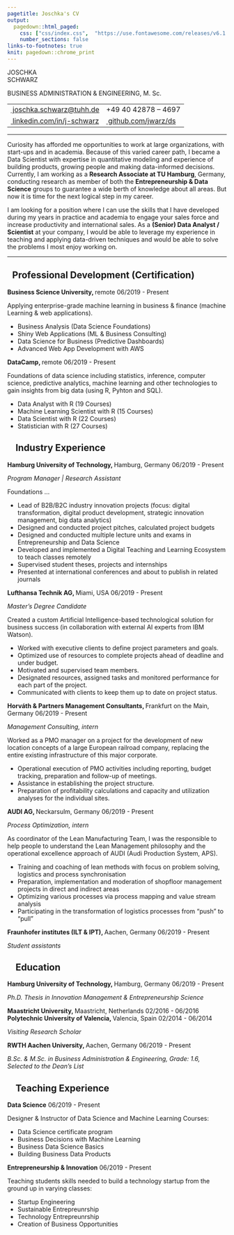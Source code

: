 ```yaml
---
pagetitle: Joschka's CV
output:
  pagedown::html_paged:
    css: ["css/index.css",  "https://use.fontawesome.com/releases/v6.1.1/css/all.css"]
    number_sections: false
links-to-footnotes: true
knit: pagedown::chrome_print
---
```


<!-- Load CSS & Fonts -->
<link rel="preconnect" href="https://fonts.googleapis.com"> 
<link rel="preconnect" href="https://fonts.gstatic.com" crossorigin> 
<link href="https://fonts.googleapis.com/css2?family=Raleway:wght@100;400;600&display=swap" rel="stylesheet">

<!-- CONTENT -->
<div style="position:absolute; top:-10mm; right: 5mm; width: 100%; text-align: right; font-size:8pt;"><i class="fas fa-file-pdf fa-fw"></i>&nbsp; A PDF version is available <a href="https://github.com/jwarz">here</a></div>
<div class="cv-page-wrapper">
<div class="cv-head-wrapper">
<div class="cv-head-left">
<p class="cv-title">JOSCHKA </br> SCHWARZ</p>
<p class="cv-subtitle">BUSINESS ADMINISTRATION & ENGINEERING, M. Sc.<p>
<table class="cv-contact-table">
<tr>
<td><i class="fa fa-envelope fa-fw"></i><a class="no-hyper" href="mailto:joschka.schwarz@tuhh.de">&nbsp;joschka.schwarz@tuhh.de</a></td>
<td><i class="fa fa-phone fa-fw"></i> +49 40 42878 – 4697</td>
</tr>
<tr>
<td><i class="fa-brands fa-linkedin fa-fw"></i><a class="no-hyper" href="https://linkedin.com/in/j-schwarz">&nbsp;linkedin.com/in/j-schwarz</a></td>
<td><i class="fa-brands fa-github fa-fw"></i><a class="no-hyper" href="https://github.com/jwarz/data-scientists-tools">&nbsp;github.com/jwarz/ds</a></td>
</tr>
</table>
</div>
<div class="cv-head-right"></div>
</div>
<hr>
<p>Curiosity has afforded me opportunities to work at large organizations, with start-ups and in academia. Because of this varied career path, I became a Data Scientist with expertise in quantitative modeling and experience of building products, growing people and making data-informed decisions. Currently, I am working as a <b>Research Associate at TU Hamburg</b>, Germany, conducting research as member of both the <b>Entrepreneurship & Data Science</b> groups to guarantee a wide berth of knowledge about all areas. But now it is time for the next logical step in my career.</p>
<p>I am looking for a position where I can use the skills that I have developed during my years in practice and academia to engage your sales force and increase productivity and international sales. As a <b>(Senior) Data Analyst / Scientist</b> at your company, I would be able to leverage my experience in teaching and applying data-driven techniques and would be able to solve the problems I most enjoy working on.</p>
<hr>
<!-- Chapter I: PROF DEV -->
<h2><i class="fa fa-book fa-fw"></i><span style="margin-left:3mm">Professional Development (Certification)</span></h2>
<!-- Exp 1: BUSINESS SCIENCE UNIVERSITY -->
<div class="cv-entry-main">
<p class="cv-entry-top-line">
<span><b>Business Science University, </b></span>
<span>remote</span>
<span class="cv-entry-date">06/2019 - Present</span>
</p>
<p class="cv-entry-desc">Applying enterprise-grade machine learning in business & finance (machine Learning & web applications).</p>
<p>
<ul class="two-col">
<li>Business Analysis (Data Science Foundations)</li>
<li>Shiny Web Applications (ML & Business Consulting)</li>
<li>Data Science for Business (Predictive Dashboards)</li>
<li>Advanced Web App Development with AWS</li>
</ul>
</p>
</div>
<!-- Exp 2: DATACAMP -->
<div class="cv-entry-main">
<p class="cv-entry-top-line">
<span><b>DataCamp, </b></span>
<span>remote</span>
<span class="cv-entry-date">06/2019 - Present</span>
</p>
<p class="cv-entry-desc">Foundations of data science including statistics, inference, computer science, predictive 
analytics, machine learning and other technologies to gain insights from big data (using R, Pyhton and SQL).</p>
<p>
<ul class="two-col">
<li>Data Analyst with R (19 Courses)</li>
<li>Machine Learning Scientist with R (15 Courses)</li>
<li>Data Scientist with R (22 Courses)</li>
<li>Statistician with R (27 Courses)</li>
</ul>
</p>
</div>
<!-- Chapter: PROFESSIONAL EXPERIENCE -->
<h2><i class="fa fa-suitcase fa-fw"></i><span style="margin-left:5mm">Industry Experience</span></h2>
<!-- Exp 1 -->
<div class="cv-entry-main">
<p class="cv-entry-top-line">
<span><b>Hamburg University of Technology, </b></span>
<span>Hamburg, Germany</span>
<span class="cv-entry-date">06/2019 - Present</span>
</p>
<p class="cv-entry-job-title">
<i>Program Manager | Research Assistant</i>
</p>
<p class="cv-entry-desc">Foundations ...</p>
<p>
<ul>
<li>Lead of B2B/B2C industry innovation projects (focus: digital transformation, digital product development, strategic innovation management, big data analytics)</li>
<li>Designed and conducted project pitches, calculated project budgets</li>
<li>Designed and conducted multiple lecture units and exams in Entrepreneurship and Data Science</li>
<li>Developed and implemented a Digital Teaching and Learning Ecosystem to teach classes remotely</li>
<li>Supervised student theses, projects and internships</li>
<li>Presented at international conferences and about to publish in related journals</li>
</ul>
</p>
</div>
<!-- Exp 2 -->
<div class="cv-entry-main">
<p class="cv-entry-top-line">
<span><b>Lufthansa Technik AG, </b></span>
<span>Miami, USA</span>
<span class="cv-entry-date">06/2019 - Present</span>
</p>
<p class="cv-entry-job-title">
<i>Master’s Degree Candidate</i>
</p>
<p class="cv-entry-desc">Created a custom Artificial Intelligence-based technological solution for business success (in collaboration with external AI experts from IBM Watson).</p>
<p>
<ul>
<li>Worked with executive clients to define project parameters and goals.</li>
<li>Optimized use of resources to complete projects ahead of deadline and under budget.</li>
<li>Motivated and supervised team members.</li>
<li>Designated resources, assigned tasks and monitored performance for each part of the project.</li>
<li>Communicated with clients to keep them up to date on project status.</li>
</ul>
</p>
</div>
<!-- Exp 3 -->
<div class="cv-entry-main">
<p class="cv-entry-top-line">
<span><b>Horváth & Partners Management Consultants, </b></span>
<span>Frankfurt on the Main, Germany</span>
<span class="cv-entry-date">06/2019 - Present</span>
</p>
<p class="cv-entry-job-title">
<i>Management Consulting, intern</i>
</p>
<p class="cv-entry-desc">Worked as a PMO manager on a project for the development of new location concepts of a large European railroad company, replacing the entire existing infrastructure of this major corporate.</p>
<p>
<ul>
<li>Operational execution of PMO activities including reporting, budget tracking, preparation and follow-up of meetings.</li>
<li>Assistance in establishing the project structure.</li>
<li>Preparation of profitability calculations and capacity and utilization analyses for the individual sites.</li>
</ul>
</p>
</div>
<!-- Exp 3 -->
<div class="cv-entry-main">
<p class="cv-entry-top-line">
<span><b>AUDI AG, </b></span>
<span>Neckarsulm, Germany</span>
<span class="cv-entry-date">06/2019 - Present</span>
</p>
<p class="cv-entry-job-title">
<i>Process Optimization, intern</i>
</p>
<p class="cv-entry-desc">As coordinator of the Lean Manufacturing Team, I was the responsible to help people to understand the Lean Management philosophy and the operational excellence approach of AUDI (Audi Production System, APS).</p>
<p>
<ul>
<li>Training and coaching of lean methods with focus on problem solving, logistics and process synchronisation</li>
<li>Preparation, implementation and moderation of shopfloor management projects in direct and indirect areas</li>
<li>Optimizing various processes via process mapping and value stream analysis</li>
<li>Participating in the transformation of logistics processes from “push” to “pull”</li>
</ul>
</p>
</div>
<!-- Exp 4 -->
<div class="cv-entry-main">
<p class="cv-entry-top-line">
<span><b>Fraunhofer institutes (ILT & IPT), </b></span>
<span>Aachen, Germany</span>
<span class="cv-entry-date">06/2019 - Present</span>
</p>
<p class="cv-entry-job-title">
<i>Student assistants</i>
</p>
</div>
<!-- Chapter III: EDUCATION -->
<h2><i class="fa fa-graduation-cap fa-fw"></i><span style="margin-left:5mm">Education</span></h2>
<!-- Exp 1 -->
<div class="cv-entry-main">
<p class="cv-entry-top-line">
<span><b>Hamburg University of Technology, </b></span>
<span>Hamburg, Germany</span>
<span class="cv-entry-date">06/2019 - Present</span>
</p>
<p class="cv-entry-job-title">
<i>Ph.D. Thesis in Innovation Management & Entrepreneurship Science</i>
</p>
</div>
<!-- Exp 2 -->
<div class="cv-entry-main">
<p class="cv-entry-top-line" style="margin-bottom:0px;">
<span><b>Maastricht University, </b></span>
<span>Maastricht, Netherlands</span>
<span class="cv-entry-date">02/2016 - 06/2016</span>
</p>
<p class="cv-entry-top-line" style="margin-top:0px;">
<span><b>Polytechnic University of Valencia, </b></span>
<span>Valencia, Spain</span>
<span class="cv-entry-date">02/2014 - 06/2014</span>
</p>
<p class="cv-entry-job-title">
<i>Visiting Research Scholar</i>
</p>
</div>
<!-- Exp 4 -->
<div class="cv-entry-main">
<p class="cv-entry-top-line">
<span><b>RWTH Aachen University, </b></span>
<span>Aachen, Germany</span>
<span class="cv-entry-date">06/2019 - Present</span>
</p>
<p class="cv-entry-job-title">
<i>B.Sc. & M.Sc. in Business Administration & Engineering, Grade: 1.6, Selected to the Dean’s List</i>
</p>
</div>
<!-- Chapter: TEACHING -->
<h2><i class="fa fa-chalkboard-teacher fa-fw"></i><span style="margin-left:5mm">Teaching Experience</span></h2>
<!-- Exp 1 -->
<div class="cv-entry-main">
<p class="cv-entry-top-line">
<span><b>Data Science</b></span>
<!-- <span>Hamburg, Germany</span> -->
<span class="cv-entry-date">06/2019 - Present</span>
</p>
<p class="cv-entry-desc">Designer & Instructor of Data Science and Machine Learning Courses:</p>
<p>
<ul class="two-col">
<li>Data Science certificate program</li>
<li>Business Decisions with Machine Learning</li>
<li>Business Data Science Basics</li>
<li>Building Business Data Products</li>
</ul>
</p>
</div>
<!-- Exp 1 -->
<div class="cv-entry-main">
<p class="cv-entry-top-line">
<span><b>Entrepreneurship & Innovation</b></span>
<!-- <span>Hamburg, Germany</span> -->
<span class="cv-entry-date">06/2019 - Present</span>
</p>
<p class="cv-entry-desc">Teaching students skills needed to build a technology startup from the ground up in varying classes:</p>
<p>
<ul class="two-col">
<li>Startup Engineering</li>
<li>Sustainable Entrepreunrship</li>
<li>Technology Entrepreunrship</li>
<li>Creation of Business Opportunities</li>
</ul>
</p>
</div>
</div>
